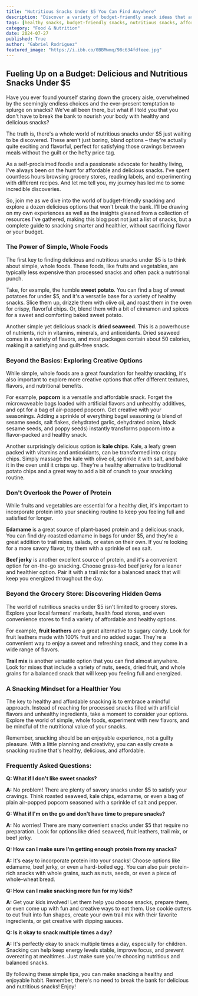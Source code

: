 ```yaml
---
title: "Nutritious Snacks Under $5 You Can Find Anywhere"
description: "Discover a variety of budget-friendly snack ideas that are both delicious and nutritious. From simple whole foods like sweet potatoes and seaweed to creative options like kale chips and edamame, this guide offers a range of snack choices under $5 that will keep you fueled and satisfied."
tags: [healthy snacks, budget-friendly snacks, nutritious snacks, affordable snacks, healthy eating, snack ideas, food, nutrition, recipes, grocery shopping]
category: "Food & Nutrition"
date: 2024-07-27
published: True
author: "Gabriel Rodriguez"
featured_image: "https://i.ibb.co/0BBMwmq/98c634fdfeee.jpg"
---
```


## Fueling Up on a Budget: Delicious and Nutritious Snacks Under $5

Have you ever found yourself staring down the grocery aisle, overwhelmed by the seemingly endless choices and the ever-present temptation to splurge on snacks? We've all been there, but what if I told you that you don't have to break the bank to nourish your body with healthy and delicious snacks?  

The truth is, there's a whole world of nutritious snacks under $5 just waiting to be discovered. These aren't just boring, bland options – they're actually quite exciting and flavorful, perfect for satisfying those cravings between meals without the guilt or the hefty price tag. 

As a self-proclaimed foodie and a passionate advocate for healthy living, I've always been on the hunt for affordable and delicious snacks.  I've spent countless hours browsing grocery stores, reading labels, and experimenting with different recipes.  And let me tell you, my journey has led me to some incredible discoveries. 

So, join me as we dive into the world of budget-friendly snacking and explore a dozen delicious options that won't break the bank.  I'll be drawing on my own experiences as well as the insights gleaned from a collection of resources I've gathered, making this blog post not just a list of snacks, but a complete guide to snacking smarter and healthier, without sacrificing flavor or your budget.

### The Power of Simple, Whole Foods

The first key to finding delicious and nutritious snacks under $5 is to think about simple, whole foods.  These foods, like fruits and vegetables, are typically less expensive than processed snacks and often pack a nutritional punch. 

Take, for example, the humble **sweet potato**.  You can find a bag of sweet potatoes for under $5, and it's a versatile base for a variety of healthy snacks.  Slice them up, drizzle them with olive oil, and roast them in the oven for crispy, flavorful chips.  Or, blend them with a bit of cinnamon and spices for a sweet and comforting baked sweet potato. 

Another simple yet delicious snack is **dried seaweed**.  This is a powerhouse of nutrients, rich in vitamins, minerals, and antioxidants.  Dried seaweed comes in a variety of flavors, and most packages contain about 50 calories, making it a satisfying and guilt-free snack. 

### Beyond the Basics: Exploring Creative Options

While simple, whole foods are a great foundation for healthy snacking, it's also important to explore more creative options that offer different textures, flavors, and nutritional benefits. 

For example, **popcorn** is a versatile and affordable snack.  Forget the microwaveable bags loaded with artificial flavors and unhealthy additives, and opt for a bag of air-popped popcorn.  Get creative with your seasonings.  Adding a sprinkle of everything bagel seasoning (a blend of sesame seeds, salt flakes, dehydrated garlic, dehydrated onion, black sesame seeds, and poppy seeds) instantly transforms popcorn into a flavor-packed and healthy snack. 

Another surprisingly delicious option is **kale chips**.  Kale, a leafy green packed with vitamins and antioxidants, can be transformed into crispy chips.  Simply massage the kale with olive oil, sprinkle it with salt, and bake it in the oven until it crisps up.  They're a healthy alternative to traditional potato chips and a great way to add a bit of crunch to your snacking routine.

### Don't Overlook the Power of Protein

While fruits and vegetables are essential for a healthy diet, it's important to incorporate protein into your snacking routine to keep you feeling full and satisfied for longer.  

**Edamame** is a great source of plant-based protein and a delicious snack.  You can find dry-roasted edamame in bags for under $5, and they're a great addition to trail mixes, salads, or eaten on their own.  If you're looking for a more savory flavor, try them with a sprinkle of sea salt.

**Beef jerky** is another excellent source of protein, and it's a convenient option for on-the-go snacking.  Choose grass-fed beef jerky for a leaner and healthier option.  Pair it with a trail mix for a balanced snack that will keep you energized throughout the day.

###  Beyond the Grocery Store:  Discovering Hidden Gems

The world of nutritious snacks under $5 isn't limited to grocery stores.  Explore your local farmers' markets, health food stores, and even convenience stores to find a variety of affordable and healthy options. 

For example, **fruit leathers** are a great alternative to sugary candy.  Look for fruit leathers made with 100% fruit and no added sugar.  They're a convenient way to enjoy a sweet and refreshing snack, and they come in a wide range of flavors.  

**Trail mix** is another versatile option that you can find almost anywhere.  Look for mixes that include a variety of nuts, seeds, dried fruit, and whole grains for a balanced snack that will keep you feeling full and energized.

### A Snacking Mindset for a Healthier You

The key to healthy and affordable snacking is to embrace a mindful approach.  Instead of reaching for processed snacks filled with artificial flavors and unhealthy ingredients, take a moment to consider your options.  Explore the world of simple, whole foods, experiment with new flavors, and be mindful of the nutritional value of your snacks.  

Remember, snacking should be an enjoyable experience, not a guilty pleasure.  With a little planning and creativity, you can easily create a snacking routine that's healthy, delicious, and affordable.

### Frequently Asked Questions:

**Q: What if I don't like sweet snacks?**

**A:** No problem!  There are plenty of savory snacks under $5 to satisfy your cravings.  Think roasted seaweed, kale chips, edamame, or even a bag of plain air-popped popcorn seasoned with a sprinkle of salt and pepper. 

**Q: What if I'm on the go and don't have time to prepare snacks?**

**A:** No worries!  There are many convenient snacks under $5 that require no preparation.  Look for options like dried seaweed, fruit leathers, trail mix, or beef jerky. 

**Q: How can I make sure I'm getting enough protein from my snacks?**

**A:** It's easy to incorporate protein into your snacks!  Choose options like edamame, beef jerky, or even a hard-boiled egg.  You can also pair protein-rich snacks with whole grains, such as nuts, seeds, or even a piece of whole-wheat bread.

**Q: How can I make snacking more fun for my kids?**

**A:** Get your kids involved! Let them help you choose snacks, prepare them, or even come up with fun and creative ways to eat them.  Use cookie cutters to cut fruit into fun shapes, create your own trail mix with their favorite ingredients, or get creative with dipping sauces.  

**Q: Is it okay to snack multiple times a day?**

**A:**  It's perfectly okay to snack multiple times a day, especially for children.  Snacking can help keep energy levels stable, improve focus, and prevent overeating at mealtimes.  Just make sure you're choosing nutritious and balanced snacks.

By following these simple tips, you can make snacking a healthy and enjoyable habit. Remember, there's no need to break the bank for delicious and nutritious snacks!  Enjoy! 